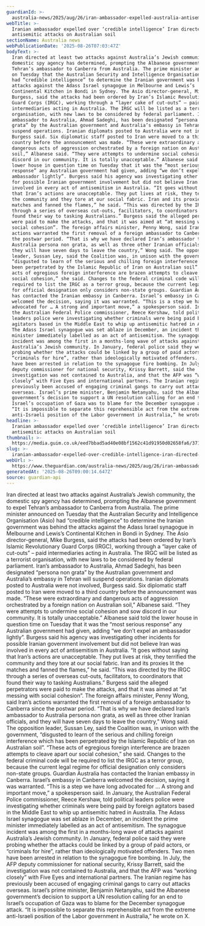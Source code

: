 ```yaml
---
guardianId: >-
  australia-news/2025/aug/26/iran-ambassador-expelled-australia-antisemitic-attacks-ntwnfb
webTitle: >-
  Iranian ambassador expelled over ‘credible intelligence’ Iran directed
  antisemitic attacks on Australian soil
sectionName: Australia news
webPublicationDate: '2025-08-26T07:03:47Z'
bodyText: >-
  Iran directed at least two attacks against Australia’s Jewish community, the
  domestic spy agency has determined, prompting the Albanese government to expel
  Tehran’s ambassador to Canberra from Australia. The prime minister announced
  on Tuesday that the Australian Security and Intelligence Organisation (Asio)
  had “credible intelligence” to determine the Iranian government was behind the
  attacks against the Adass Israel synagogue in Melbourne and Lewis’s
  Continental Kitchen in Bondi in Sydney. The Asio director-general, Mike
  Burgess, said the attacks had been ordered by Iran’s Islamic Revolutionary
  Guard Corps (IRGC), working through a “layer cake of cut-outs” – paid
  intermediaries acting in Australia. The IRGC will be listed as a terrorist
  organisation, with new laws to be considered by federal parliament. Iran’s
  ambassador to Australia, Ahmad Sadeghi, has been designated “persona non
  grata” by the Australian government and Australia’s embassy in Tehran will
  suspend operations. Iranian diplomats posted to Australia were not involved,
  Burgess said. Six diplomatic staff posted to Iran were moved to a third
  country before the announcement was made. “These were extraordinary and
  dangerous acts of aggression orchestrated by a foreign nation on Australian
  soil,” Albanese said. “They were attempts to undermine social cohesion and sow
  discord in our community. It is totally unacceptable.” Albanese said told the
  lower house in question time on Tuesday that it was the “most serious
  response” any Australian government had given, adding “we don’t expel an
  ambassador lightly”. Burgess said his agency was investigating other incidents
  for possible Iranian government involvement but did not believe Iran was
  involved in every act of antisemitism in Australia. “It goes without saying
  that Iran’s actions are unacceptable. They put lives at risk, they terrified
  the community and they tore at our social fabric. Iran and its proxies lit the
  matches and fanned the flames,” he said. “This was directed by the IRGC
  through a series of overseas cut-outs, facilitators, to coordinators that
  found their way to tasking Australians.” Burgess said the alleged perpetrators
  were paid to make the attacks, and that it was aimed at “at messing with
  social cohesion”. The foreign affairs minister, Penny Wong, said Iran’s
  actions warranted the first removal of a foreign ambassador to Canberra since
  the postwar period. “That is why we have declared Iran’s ambassador to
  Australia persona non grata, as well as three other Iranian officials, and
  they will have seven days to leave the country,” Wong said. The opposition
  leader, Sussan Ley, said the Coalition was, in unison with the government,
  “disgusted to learn of the serious and chilling foreign interference which has
  been perpetrated by the Islamic Republic of Iran on Australian soil”. “These
  acts of egregious foreign interference are brazen attempts to cleave apart our
  social cohesion,” she said. Changes to the federal criminal code will be
  required to list the IRGC as a terror group, because the current legal regime
  for official designation only considers non-state groups. Guardian Australia
  has contacted the Iranian embassy in Canberra. Israel’s embassy in Canberra
  welcomed the decision, saying it was warranted. “This is a step we have long
  advocated for … A strong and important move,” a spokesperson said. In January,
  the Australian Federal Police commissioner, Reece Kershaw, told political
  leaders police were investigating whether criminals were being paid by foreign
  agitators based in the Middle East to whip up antisemitic hatred in Australia.
  The Adass Israel synagogue was set ablaze in December, an incident the prime
  minister immediately labelled as an act of antisemitism. The synagogue
  incident was among the first in a months-long wave of attacks against
  Australia’s Jewish community. In January, federal police said they were
  probing whether the attacks could be linked by a group of paid actors, or
  “criminals for hire”, rather than ideologically motivated offenders. Two men
  have been arrested in relation to the synagogue fire bombing. In July, the AFP
  deputy commissioner for national security, Krissy Barrett, said the
  investigation was not contained to Australia, and that the AFP was “working
  closely” with Five Eyes and international partners. The Iranian regime has
  previously been accused of engaging criminal gangs to carry out attacks
  overseas. Israel’s prime minister, Benjamin Netanyahu, said the Albanese
  government’s decision to support a UN resolution calling for an end to
  Israel’s occupation of Gaza was to blame for the December synagogue attack.
  “It is impossible to separate this reprehensible act from the extreme
  anti-Israeli position of the Labor government in Australia,” he wrote on X.
headline: >-
  Iranian ambassador expelled over ‘credible intelligence’ Iran directed
  antisemitic attacks on Australian soil
thumbnail: >-
  https://media.guim.co.uk/eed7bbad5ad40e08bf1562c41d91950d02658fa6/371_0_5246_4199/500.jpg
slug: >-
  iranian-ambassador-expelled-over-credible-intelligence-iran-directed-antisemitic-attacks-on-australian-soil
webUrl: >-
  https://www.theguardian.com/australia-news/2025/aug/26/iran-ambassador-expelled-australia-antisemitic-attacks-ntwnfb
generatedAt: '2025-08-26T09:00:14.647Z'
source: guardian-api
---
```

Iran directed at least two attacks against Australia’s Jewish community, the domestic spy agency has determined, prompting the Albanese government to expel Tehran’s ambassador to Canberra from Australia. The prime minister announced on Tuesday that the Australian Security and Intelligence Organisation (Asio) had “credible intelligence” to determine the Iranian government was behind the attacks against the Adass Israel synagogue in Melbourne and Lewis’s Continental Kitchen in Bondi in Sydney. The Asio director-general, Mike Burgess, said the attacks had been ordered by Iran’s Islamic Revolutionary Guard Corps (IRGC), working through a “layer cake of cut-outs” – paid intermediaries acting in Australia. The IRGC will be listed as a terrorist organisation, with new laws to be considered by federal parliament. Iran’s ambassador to Australia, Ahmad Sadeghi, has been designated “persona non grata” by the Australian government and Australia’s embassy in Tehran will suspend operations. Iranian diplomats posted to Australia were not involved, Burgess said. Six diplomatic staff posted to Iran were moved to a third country before the announcement was made. “These were extraordinary and dangerous acts of aggression orchestrated by a foreign nation on Australian soil,” Albanese said. “They were attempts to undermine social cohesion and sow discord in our community. It is totally unacceptable.” Albanese said told the lower house in question time on Tuesday that it was the “most serious response” any Australian government had given, adding “we don’t expel an ambassador lightly”. Burgess said his agency was investigating other incidents for possible Iranian government involvement but did not believe Iran was involved in every act of antisemitism in Australia. “It goes without saying that Iran’s actions are unacceptable. They put lives at risk, they terrified the community and they tore at our social fabric. Iran and its proxies lit the matches and fanned the flames,” he said. “This was directed by the IRGC through a series of overseas cut-outs, facilitators, to coordinators that found their way to tasking Australians.” Burgess said the alleged perpetrators were paid to make the attacks, and that it was aimed at “at messing with social cohesion”. The foreign affairs minister, Penny Wong, said Iran’s actions warranted the first removal of a foreign ambassador to Canberra since the postwar period. “That is why we have declared Iran’s ambassador to Australia persona non grata, as well as three other Iranian officials, and they will have seven days to leave the country,” Wong said. The opposition leader, Sussan Ley, said the Coalition was, in unison with the government, “disgusted to learn of the serious and chilling foreign interference which has been perpetrated by the Islamic Republic of Iran on Australian soil”. “These acts of egregious foreign interference are brazen attempts to cleave apart our social cohesion,” she said. Changes to the federal criminal code will be required to list the IRGC as a terror group, because the current legal regime for official designation only considers non-state groups. Guardian Australia has contacted the Iranian embassy in Canberra. Israel’s embassy in Canberra welcomed the decision, saying it was warranted. “This is a step we have long advocated for … A strong and important move,” a spokesperson said. In January, the Australian Federal Police commissioner, Reece Kershaw, told political leaders police were investigating whether criminals were being paid by foreign agitators based in the Middle East to whip up antisemitic hatred in Australia. The Adass Israel synagogue was set ablaze in December, an incident the prime minister immediately labelled as an act of antisemitism. The synagogue incident was among the first in a months-long wave of attacks against Australia’s Jewish community. In January, federal police said they were probing whether the attacks could be linked by a group of paid actors, or “criminals for hire”, rather than ideologically motivated offenders. Two men have been arrested in relation to the synagogue fire bombing. In July, the AFP deputy commissioner for national security, Krissy Barrett, said the investigation was not contained to Australia, and that the AFP was “working closely” with Five Eyes and international partners. The Iranian regime has previously been accused of engaging criminal gangs to carry out attacks overseas. Israel’s prime minister, Benjamin Netanyahu, said the Albanese government’s decision to support a UN resolution calling for an end to Israel’s occupation of Gaza was to blame for the December synagogue attack. “It is impossible to separate this reprehensible act from the extreme anti-Israeli position of the Labor government in Australia,” he wrote on X.
